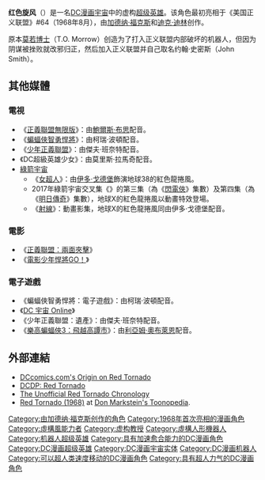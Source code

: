 {{noteTA
|T=zh-cn:红色旋风; zh-tw:紅色龍捲風; zh-hk:紅龍捲;
|1=zh-cn:红色旋风; zh-tw:紅色龍捲風; zh-hk:紅龍捲;
}}

{{Infobox comics character <!--Wikipedia:WikiProject Comics-->
|image= Red Tornado (Ed Benes's art).jpg
|imagesize= <!-- numeral only, defaults to 250 -->
|converted = y
|caption = 《红色旋风》#1（2009年九月）封面<br>[[埃德·贝奈斯|埃德·贝奈斯]]绘
|character_name = 红色旋风
|full_name = 约翰·史密斯
|publisher=[[DC漫画|DC漫画]]
|debut = '''作为红色旋风'''：<br> 《美国正义联盟》#64（1968年8月）<br>'''作为Ulthoon'''：<br> 《太空之谜》#61<br>（1960年8月）
|creators = [[加德纳·福克斯|加德纳·福克斯]]（作者）<br>[[迪克·迪林|迪克·迪林]]（艺术家）
|Base of operations =
|species   = <!-- optional -->
|homeworld = [[兰恩|兰恩]]
|alliances = [[正义联盟|正义联盟]]<br/>[[少年正义联盟|少年正义联盟]]<br/>[[原始力量|原始力量]]
|partners  = <!-- optional -->
|supports  = <!-- optional -->
|aliases   = 兰恩旋风暴君、Ulthoon、龙卷风冠军、约翰·史密斯
|powers = 超人力量和耐力<br>高智商<br>控制空气和风<br>具备访问任意外部电脑系统信息的能力并可随意志从机器人型转变为人型
|}}

'''红色旋风'''（{{lang-en|Red Tornado}}）是一名[[DC漫画|DC漫画]][[DC宇宙|宇宙]]中的虚构[[超级英雄|超级英雄]]。该角色最初亮相于《美国正义联盟》#64（1968年8月），由[[加德纳·福克斯|加德纳·福克斯]]和[[迪克·迪林|迪克·迪林]]创作。

原本[[莫若博士|莫若博士]]（T.O. Morrow）创造为了打入正义联盟内部破坏的机器人，但因为阴谋被挫败就改邪归正，然后加入正义联盟并自己取名约翰·史密斯（John Smith）。
==其他媒體==
===電視===
* 《[[正義聯盟無限版|正義聯盟無限版]]》：由[[鮑爾斯·布思|鮑爾斯·布思]]配音。
* 《[[蝙蝠俠智勇悍將|蝙蝠俠智勇悍將]]》：由柯瑞·波頓配音。
* 《[[少年正義聯盟_(動畫)|少年正義聯盟]]》：由傑夫·班奈特配音。
* 《DC超級英雄少女》：由莫里斯·拉馬奇配音。
*[[綠箭宇宙|綠箭宇宙]]
** 《[[女超人_(電視劇)|女超人]]》：由[[伊多·戈德堡|伊多·戈德堡]]飾演地球38的紅色龍捲風。
** 2017年綠箭宇宙交叉集《{{le|地球X的危機|Crisis on Earth-X}}》的第三集（為《[[閃電俠_(2014年電視劇)|閃電俠]]》集數）及第四集（為《[[明日傳奇|明日傳奇]]》集數），地球X的紅色龍捲風以動畫特效登場。
** 《[[射線_(動畫)|射線]]》：動畫影集，地球X的紅色龍捲風同由伊多·戈德堡配音。

===電影===
* 《[[正義聯盟：兩面夾擊|正義聯盟：兩面夾擊]]》
*《[[電影少年悍將GO！|電影少年悍將GO！]]》

===電子遊戲===
* 《蝙蝠俠智勇悍將：電子遊戲》：由柯瑞·波頓配音。
* 《[[DC_宇宙_Online|DC 宇宙 Online]]》
* 《少年正義聯盟：遺產》：由傑夫·班奈特配音。
* 《[[樂高蝙蝠俠3：飛越高譚市|樂高蝙蝠俠3：飛越高譚市]]》：由[[利亞姆·奧布萊恩|利亞姆·奧布萊恩]]配音。

==外部連結==
* [http://www.dccomics.com/heroes_and_villains/?hv=origin_stories/red_tornado DCcomics.com's Origin on Red Tornado]
* [http://www.dcdatabaseproject.com/Red_Tornado_%28John_Smith%29 DCDP: Red Tornado]
* [https://web.archive.org/web/20071015092735/http://dcuguide.com/chronology.php?name=redtornado2 The Unofficial Red Tornado Chronology]
* [http://toonopedia.com/tornado2.htm Red Tornado (1968)] at [[Don_Markstein's_Toonopedia|Don Markstein's Toonopedia]]. 

{{加德納·福克斯}}
{{正义联盟}}
{{正義聯盟角色}}
{{DEFAULTSORT:Red Tornado}}
[[Category:由加德纳·福克斯创作的角色|Category:由加德纳·福克斯创作的角色]]
[[Category:1968年首次亮相的漫画角色|Category:1968年首次亮相的漫画角色]]
[[Category:虛構風能力者|Category:虛構風能力者]]
[[Category:虚构教授|Category:虚构教授]]
[[Category:虛構人形機器人|Category:虛構人形機器人]]
[[Category:机器人超级英雄|Category:机器人超级英雄]]
[[Category:具有加速愈合能力的DC漫画角色|Category:具有加速愈合能力的DC漫画角色]]
[[Category:DC漫画超级英雄|Category:DC漫画超级英雄]]
[[Category:DC漫画宇宙实体|Category:DC漫画宇宙实体]]
[[Category:DC漫画机器人|Category:DC漫画机器人]]
[[Category:可以超人类速度移动的DC漫画角色|Category:可以超人类速度移动的DC漫画角色]]
[[Category:具有超人力气的DC漫画角色|Category:具有超人力气的DC漫画角色]]